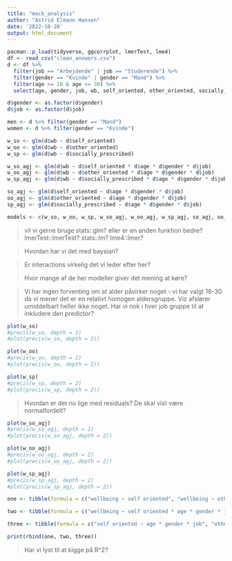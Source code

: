 ```yaml
---
title: "mock_analysis"
author: "Astrid Elmann Hansen"
date: '2022-10-28'
output: html_document
---
```


```r
pacman::p_load(tidyverse, ggcorrplot, lmerTest, lme4)
df <- read_csv("clean_answers.csv")
d <- df %>% 
  filter(job == "Arbejdende" | job == "Studerende") %>% 
  filter(gender == "Kvinde" | gender == "Mand") %>% 
  filter(age >= 18 & age <= 30) %>% 
  select(age, gender, job, wb, self_oriented, other_oriented, socially_prescribed)

d$gender <- as.factor(d$gender)
d$job <- as.factor(d$job)

men <- d %>% filter(gender == "Mand")
women <- d %>% filter(gender == "Kvinde")
```


```r
w_so <- glm(d$wb ~ d$self_oriented)
w_oo <- glm(d$wb ~ d$other_oriented)
w_sp <- glm(d$wb ~ d$socially_prescribed)

w_so_agj <- glm(d$wb ~ d$self_oriented * d$age * d$gender * d$job)
w_oo_agj <- glm(d$wb ~ d$other_oriented * d$age * d$gender * d$job)
w_sp_agj <- glm(d$wb ~ d$socially_prescribed * d$age * d$gender * d$job)

so_agj <- glm(d$self_oriented ~ d$age * d$gender * d$job)
oo_agj <- glm(d$other_oriented ~ d$age * d$gender * d$job)
sp_agj <- glm(d$socially_prescribed ~ d$age * d$gender * d$job)

models <- c(w_so, w_oo, w_sp, w_so_agj, w_oo_agj, w_sp_agj, so_agj, oo_agj, sp_agj)
```

> vil vi gerne bruge stats::glm? eller er en anden funktion bedre? lmerTest::lmerTest? stats::lm? lme4::lmer?

> Hvordan har vi det med baysian?

> Er interactions virkelig det vi leder efter her?

> Hvor mange af de her modeller giver det mening at køre?

> Vi har ingen forventing om at alder påvirker noget - vi har valgt 18-30 da vi mener det er en relativt homogen aldersgruppe. Viz afslører umiddelbart heller ikke noget. Har vi nok i hver job gruppe til at inkludere den predictor?

```r
plot(w_so)
#precis(w_so, depth = 2)
#plot(precis(w_so, depth = 2))

plot(w_oo)
#precis(w_oo, depth = 2)
#plot(precis(w_oo, depth = 2))

plot(w_sp)
#precis(w_sp, depth = 2)
#plot(precis(w_sp, depth = 2))
```

> Hvordan er det nu lige med residuals? De skal vist være normalfordelt?

```r
plot(w_so_agj)
#precis(w_so_agj, depth = 2)
#plot(precis(w_so_agj, depth = 2))

plot(w_oo_agj)
#precis(w_oo_agj, depth = 2)
#plot(precis(w_oo_agj, depth = 2))

plot(w_sp_agj)
#precis(w_sp_agj, depth = 2)
#plot(precis(w_sp_agj, depth = 2))
```

```r
one <- tibble(formula = c("wellbeing ~ self oriented", "wellbeing ~ other oriented", "wellbeing ~ socially prescribed"), AIC = c(w_so[["aic"]], w_oo[["aic"]], w_sp[["aic"]]))
```

```r
two <- tibble(formula = c("wellbeing ~ self oriented * age * gender * job", "wellbeing ~ other oriented * age * gender * job", "wellbeing ~ socially prescribed * age * gender * job"), AIC = c(w_so_agj[["aic"]], w_oo_agj[["aic"]], w_sp_agj[["aic"]]))
```


```r
three <- tibble(formula = c("self oriented ~ age * gender * job", "other oriented ~ age * gender * job", "socially prescribed ~ age * gender * job"), AIC = c(so_agj[["aic"]], oo_agj[["aic"]], sp_agj[["aic"]]))
```

```r
print(rbind(one, two, three))
```


> Har vi lyst til at kigge på R^2?
